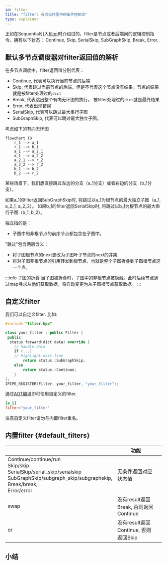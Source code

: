 ```yaml
---
id: filter
title: "filter: 有向无环图中的条件控制流"
type: explainer
---
```


正如在Sequential引入[filter](../Intra-node/Sequential.mdx#filter_sequential)时介绍过的，filter是节点或者后端间的逻辑控制指令，拥有以下状态：
Continue, Skip, SerialSkip, SubGraphSkip, Break, Error.

## 默认多节点调度器对filter返回值的解析

在多节点调度中，filter返回值分别代表：
- Continue, 代表可以执行当前节点的后端
- Skip, 代表跳过当前节点的后端，但是不代表这个节点没有结果。节点的结果就是被filter处理过的`dict`
- Break, 代表跳出整个有向无环图的执行， 被filter处理过的`dict`就是最终结果
- Error, 代表出现错误
- SerialSkip, 代表可以跳过最大串行子图
- SubGraphSkip,  代表可以跳过最大独立子图。

考虑如下的有向无环图

```mermaid
flowchart TD
    r_1 --> a_1
    r_1 --> b_1
    a_1 --> a_2_1
    a_1 --> a_2_2
    a_2_1 --> r_2
    a_2_2 --> r_2
    b_1 --> b_2
    b_2 --> r_2
```

某些场景下，我们想直接跳过左边的分支（a_1分支）或者右边的分支（b_1分支）。

如果a_1的filter返回SubGraphSkip时, 将跳过以a_1为根节点的最大独立子图（a_1, a_2_1, a_2_2）。
如果b_1的filter返回SerialSkip时, 将跳过以b_1为根节点的最大串行子图（b_1, b_2）。

独立指的是：
- 子图中的非根节点的前序节点都包含在子图中。

"跳过"包含两层含义：
- 将子图根节点的next更改为子图叶子节点的next的并集
- 将对子图非根节点的引用转发到根节点，也就是整个子图折叠到子图根节点这一个点。

:::info 子图的折叠
当子图被折叠时，子图中的非根节点被隐藏。此时后续节点通过map寻求从他们获取数据，将自动变更为从子图根节点获取数据。
:::

## 自定义filter

我们可以自定义filter. 比如:

```cpp
#include "filter.hpp"

class your_filter : public Filter {
 public:
  status forward(dict data) override { 
    // handle data
    if (...)
    // highlight-next-line
        return status::SubGraphSkip;
    else
        return status::Continue;     
    }
};
IPIPE_REGISTER(Filter, your_filter, "your_filter");
```

通过[AOT编译](../Intra-node/extensible_backend.mdx#compile)即可使用自定义的filter. 

```toml
[a_1]
filter="your_filter"
```

注意自定义filter请勿与内置filter重名。
## 内置filter {#default_filters}
|                                                                                                                                                                   | 功能                                  |   |
|-------------------------------------------------------------------------------------------------------------------------------------------------------------------|-------------------------------------|---|
| Continue/continue/run <br />Skip/skip <br />SerialSkip/serial_skip/serialskip <br />SubGraphSkip/subgraph_skip/subgraphskip, <br />Break/break, <br />Error/error | 无条件返回对应状态值                  |   |
| swap                                                                                                                                                              | 没有result返回Break, 否则返回Continue |   |
| or                                                                                                                                                                | 没有result返回Continue, 否则返回Skip  |   |



## 小结
 